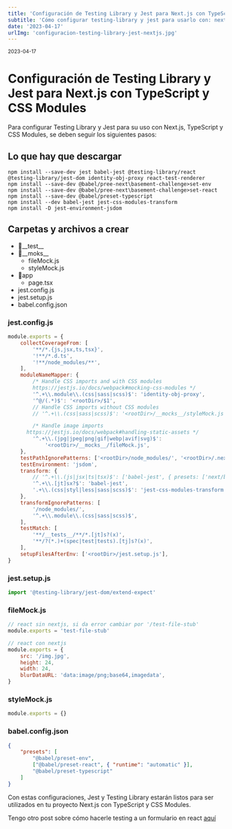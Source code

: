 ```yaml
---
title: 'Configuración de Testing Library y Jest para Next.js con TypeScript y CSS Modules'
subtitle: 'Cómo configurar testing-library y jest para usarlo con: nextjs, typescript y css modules. '
date: '2023-04-17'
urlImg: 'configuracion-testing-library-jest-nextjs.jpg'
---
```


<small>2023-04-17</small>

# Configuración de Testing Library y Jest para Next.js con TypeScript y CSS Modules

Para configurar Testing Library y Jest para su uso con Next.js, TypeScript y CSS Modules, se deben seguir los siguientes pasos:

## Lo que hay que descargar

```bash:Descargas
npm install --save-dev jest babel-jest @testing-library/react @testing-library/jest-dom identity-obj-proxy react-test-renderer
npm install --save-dev @babel/pree-next\basement-challenge>set-env
npm install --save-dev @babel/pree-next\basement-challenge>set-react
npm install --save-dev @babel/preset-typescript
npm install --dev babel-jest jest-css-modules-transform
npm install -D jest-environment-jsdom
```

## Carpetas y archivos a crear

- 📂\_\_test\_\_
- 📂\_\_moks\_\_
  - fileMock.js
  - styleMock.js
- 📂app
  - page.tsx
- jest.config.js
- jest.setup.js
- babel.config.json

### jest.config.js

```js:jest.config.js
module.exports = {
	collectCoverageFrom: [
		'**/*.{js,jsx,ts,tsx}',
		'!**/*.d.ts',
		'!**/node_modules/**',
	],
	moduleNameMapper: {
		/* Handle CSS imports and with CSS modules
		https://jestjs.io/docs/webpack#mocking-css-modules */
		'^.+\\.module\\.(css|sass|scss)$': 'identity-obj-proxy',
		'^@/(.*)$': '<rootDir>/$1',
		// Handle CSS imports without CSS modules
		// '^.+\\.(css|sass|scss)$': '<rootDir>/__mocks__/styleMock.js',

		/* Handle image imports
	  https://jestjs.io/docs/webpack#handling-static-assets */
		'^.+\\.(jpg|jpeg|png|gif|webp|avif|svg)$':
			'<rootDir>/__mocks__/fileMock.js',
	},
	testPathIgnorePatterns: ['<rootDir>/node_modules/', '<rootDir>/.next/'],
	testEnvironment: 'jsdom',
	transform: {
		// '^.+\\.(js|jsx|ts|tsx)$': ['babel-jest', { presets: ['next/babel'] }],
		'^.+\\.[jt]sx?$': 'babel-jest',
		'.+\\.(css|styl|less|sass|scss)$': 'jest-css-modules-transform',
	},
	transformIgnorePatterns: [
		'/node_modules/',
		'^.+\\.module\\.(css|sass|scss)$',
	],
	testMatch: [
		'**/__tests__/**/*.[jt]s?(x)',
		'**/?(*.)+(spec|test|tests).[tj]s?(x)',
	],
	setupFilesAfterEnv: ['<rootDir>/jest.setup.js'],
}
```

### jest.setup.js

```js:jest.setup.js
import '@testing-library/jest-dom/extend-expect'
```

### fileMock.js

```js:__mocks__/fileMock.js
// react sin nextjs, si da error cambiar por '/test-file-stub'
module.exports = 'test-file-stub'

// react con nextjs
module.exports = {
	src: '/img.jpg',
	height: 24,
	width: 24,
	blurDataURL: 'data:image/png;base64,imagedata',
}
```

### styleMock.js

```js:__mocks__/styleMock.js
module.exports = {}
```

### babel.config.json

```json:babel.config.json
{
	"presets": [
		"@babel/preset-env",
		["@babel/preset-react", { "runtime": "automatic" }],
		"@babel/preset-typescript"
	]
}
```

Con estas configuraciones, Jest y Testing Library estarán listos para ser utilizados en tu proyecto Next.js con TypeScript y CSS Modules.

Tengo otro post sobre cómo hacerle testing a un formulario en react <a href='testingForm'>aquí</a>
